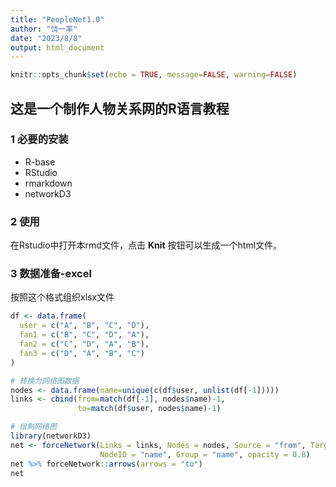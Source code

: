 ```yaml
---
title: "PeopleNet1.0"
author: "饶一率"
date: "2023/8/8"
output: html_document
---
```


```r
knitr::opts_chunk$set(echo = TRUE, message=FALSE, warning=FALSE)
```

## 这是一个制作人物关系网的R语言教程

### 1 必要的安装
* R-base
* RStudio
* rmarkdown
* networkD3

### 2 使用
在Rstudio中打开本rmd文件，点击 **Knit** 按钮可以生成一个html文件。

### 3 数据准备-excel
按照这个格式组织xlsx文件
```r
df <- data.frame(
  user = c("A", "B", "C", "D"),
  fan1 = c("B", "C", "D", "A"),
  fan2 = c("C", "D", "A", "B"),
  fan3 = c("D", "A", "B", "C")
)

# 转换为网络图数据
nodes <- data.frame(name=unique(c(df$user, unlist(df[-1]))))
links <- cbind(from=match(df[-1], nodes$name)-1, 
               to=match(df$user, nodes$name)-1)

# 绘制网络图  
library(networkD3)
net <- forceNetwork(Links = links, Nodes = nodes, Source = "from", Target = "to",
                    NodeID = "name", Group = "name", opacity = 0.8)
net %>% forceNetwork::arrows(arrows = "to")
net
```
